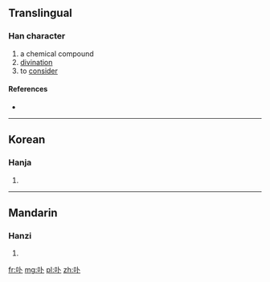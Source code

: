==Translingual==

===Han character===
{{Han char|rn=25|rad=卜|as=03|sn=5|four=|canj=口卜 (RY)}}

# a chemical compound
# [[divination]]
# to [[consider]]

====References====
* {{Han ref|kx=0157.290|dkj=02779|dj=0361.180|hdz=10093.020|uh=535F|ud=21343}}

----

==Korean==

===Hanja===
{{ko-hanja|hangeul=게|rv=ge|mr=ke}}

# {{defn|lang=ko|sort=卜03}}

----

==Mandarin==

===Hanzi===
{{cmn-hanzi|pin=[[bǔ]] ([[bu3]])|wg=pu<sup>3</sup>}}

# {{defn|lang=cmn|sort=卜03}}

[[fr:卟]]
[[mg:卟]]
[[pl:卟]]
[[zh:卟]]